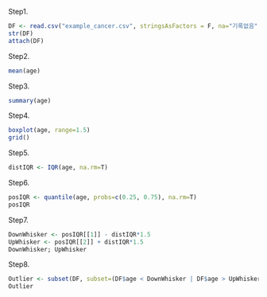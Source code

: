 
Step1.
```{r}
DF <- read.csv("example_cancer.csv", stringsAsFactors = F, na="기록없음")
str(DF)
attach(DF)
```


Step2.
```{r}
mean(age)
```


Step3.
```{r}
summary(age)
```


Step4.
```{r ch2-01-ex4-01}
boxplot(age, range=1.5)
grid()
```


Step5.
```{r}
distIQR <- IQR(age, na.rm=T)
```


Step6.
```{r}
posIQR <- quantile(age, probs=c(0.25, 0.75), na.rm=T)
posIQR
```


Step7.
```{r}
DownWhisker <- posIQR[[1]] - distIQR*1.5
UpWhisker <- posIQR[[2]] + distIQR*1.5
DownWhisker; UpWhisker
```


Step8.
```{r}
Outlier <- subset(DF, subset=(DF$age < DownWhisker | DF$age > UpWhisker))
Outlier
```

